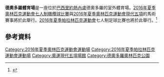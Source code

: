 '''德奧多羅體育場'''是一座位於[[巴西|巴西]][[里約熱內盧|里約熱內盧]]德奧多羅的室外體育場。[[2016年夏季奧林匹克運動會七人制橄欖球比賽|2016年夏季奧林匹克運動會七人制橄欖球比賽]]與[[2016年夏季奧林匹克運動會現代五項比賽|2016年夏季奧林匹克運動會現代五項]]的馬術賽事將於此舉行。[[2016年夏季帕拉林匹克運動會|2016年夏季帕拉林匹克運動會]]七人制足球比賽也將於此舉行。<ref>{{cite web | url=http://www.rio2016.com/en/deodoro-stadium | title=Deodoro Stadium | publisher=Rio 2016 | accessdate=3 March 2016 | archive-date=2016-03-10 | archive-url=https://web.archive.org/web/20160310154639/http://www.rio2016.com/en/deodoro-stadium | dead-url=no }}</ref>

==參考資料==
{{Reflist}}

{{2016年夏季奧林匹克運動會比賽場館}}
{{2016年夏季帕拉林匹克運動會比賽場館}}

[[Category:2016年夏季奧林匹克運動會運動場|Category:2016年夏季奧林匹克運動會運動場]]
[[Category:2016年夏季帕拉林匹克運動會運動場|Category:2016年夏季帕拉林匹克運動會運動場]]
[[Category:奧運現代五項場館|Category:奧運現代五項場館]]
[[Category:德奧多羅奧林匹克公園|Category:德奧多羅奧林匹克公園]]